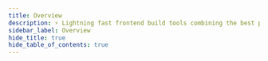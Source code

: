 ```yaml
---
title: Overview
description: ⚡️ Lightning fast frontend build tools combining the best parts of Symfony Encore and Laravel Mix
sidebar_label: Overview
hide_title: true
hide_table_of_contents: true
---
```



<div className="margin-bottom--lg">
  <Hero
    title="bud.js"
    subtitle="Lightning fast frontend build tools combining the best parts of Symfony
Encore and Laravel Mix."
  />
</div>

<div className="row">
  <div className="col margin-bottom--md">
    <Card
      title="Requirements"
      description="Confirm your environment is set up for bud.js"
      links={[
        ['Read more', '/guides/overview/requirements'],
      ]}
    />
  </div>

  <div className="col margin-bottom--md">
    <Card
      title="Installation"
      description="Install bud.js"
      links={[
        ['Read more', '/guides/overview/installation'],
      ]}
    />
  </div>
</div>
